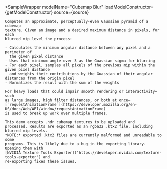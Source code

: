 

<SampleWrapper 
    modelName="Cubemap Blur"
    loadModelConstructor={getModelConstructor}
    source={source}
>
    Computes an approximate, perceptually-even Gaussian pyramid of a cubemap 
    texture. Given an image and a desired maximum distance in pixels, for each
    blurred mip level the process:

    - Calculates the minimum angular distance between any pixel and a perimeter of 
      the given pixel distance
    - Uses that minimum angle over 3 as the Guassian sigma for blurring
    - For each pixel, samples all pixels of the previous mip within the given pixel distance
      and weights their contributions by the Guassian of their angular distances from the origin pixel
    - Normalizes the result with the sum of the weights

    For heavy loads that could impair smooth rendering or interactivity—such
    as large images, high filter distances, or both at once—
    [`requestAnimationFrame`](https://developer.mozilla.org/en-US/docs/Web/API/window/requestAnimationFrame)
    is used to break up work over multiple frames.

    This demo accepts .hdr cubemap textures to be uploaded and 
    processed. Results are exported as an rgba32 .ktx2 file, including blurred mip levels.
    *NOTE:* exported .ktx2 files are currently malformed and unreadable to some 
    programs. This is likely due to a bug in the exporting library. Opening them with
    [NVIDIA Texture Tools Exporter]('https://developer.nvidia.com/texture-tools-exporter') and
    re-exporting fixes these issues.
</SampleWrapper>
